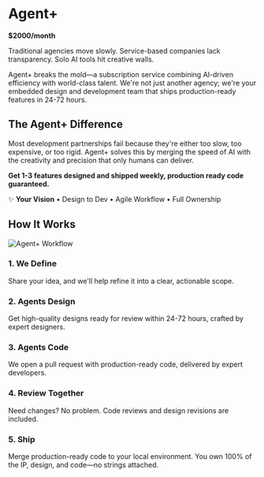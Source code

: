 # Agent+

**$2000/month**

Traditional agencies move slowly. Service-based companies lack transparency. Solo AI tools hit creative walls.

Agent+ breaks the mold—a subscription service combining AI-driven efficiency with world-class talent. We're not just another agency; we're your embedded design and development team that ships production-ready features in 24-72 hours.

## The Agent+ Difference

Most development partnerships fail because they're either too slow, too expensive, or too rigid. Agent+ solves this by merging the speed of AI with the creativity and precision that only humans can deliver.

**Get 1-3 features designed and shipped weekly, production ready code guaranteed.**

✨ **Your Vision** • Design to Dev • Agile Workflow • Full Ownership

## How It Works

![Agent+ Workflow](/images/agent-plus-workflow.png)

### 1. We Define

Share your idea, and we'll help refine it into a clear, actionable scope.

### 2. Agents Design

Get high-quality designs ready for review within 24-72 hours, crafted by expert designers.

### 3. Agents Code

We open a pull request with production-ready code, delivered by expert developers.

### 4. Review Together

Need changes? No problem. Code reviews and design revisions are included.

### 5. Ship

Merge production-ready code to your local environment. You own 100% of the IP, design, and code—no strings attached.
